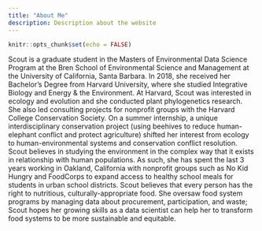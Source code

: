 ```yaml
---
title: "About Me"
description: Description about the website 
---
```


```r
knitr::opts_chunk$set(echo = FALSE)
```

Scout is a graduate student in the Masters of Environmental Data Science Program at the Bren School of Environmental Science and Management at the University of California, Santa Barbara. In 2018, she received her Bachelor's Degree from Harvard University, where she studied Integrative Biology and Energy & the Environment. At Harvard, Scout was interested in ecology and evolution and she conducted plant phylogenetics research. She also led consulting projects for nonprofit groups with the Harvard College Conservation Society. On a summer internship, a unique interdisciplinary conservation project (using beehives to reduce human-elephant conflict and protect agriculture) shifted her interest from ecology to human-environmental systems and conservation conflict resolution. Scout believes in studying the environment in the complex way that it exists in relationship with human populations. As such, she has spent the last 3 years working in Oakland, California with nonprofit groups such as No Kid Hungry and FoodCorps to expand access to healthy school meals for students in urban school districts. Scout believes that every person has the right to nutritious, culturally-appropriate food. She oversaw food system programs by managing data about procurement, participation, and waste; Scout hopes her growing skills as a data scientist can help her to transform food systems to be more sustainable and equitable.



